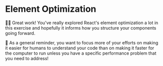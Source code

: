# Element Optimization

👨‍💼 Great work! You've really explored React's element optimization a lot in this
exercise and hopefully it informs how you structure your components going
forward.

🦉 As a general reminder, you want to focus more of your efforts on making it
easier for humans to understand your code than on making it faster for the
computer to run unless you have a specific performance problem that you need to
address!
